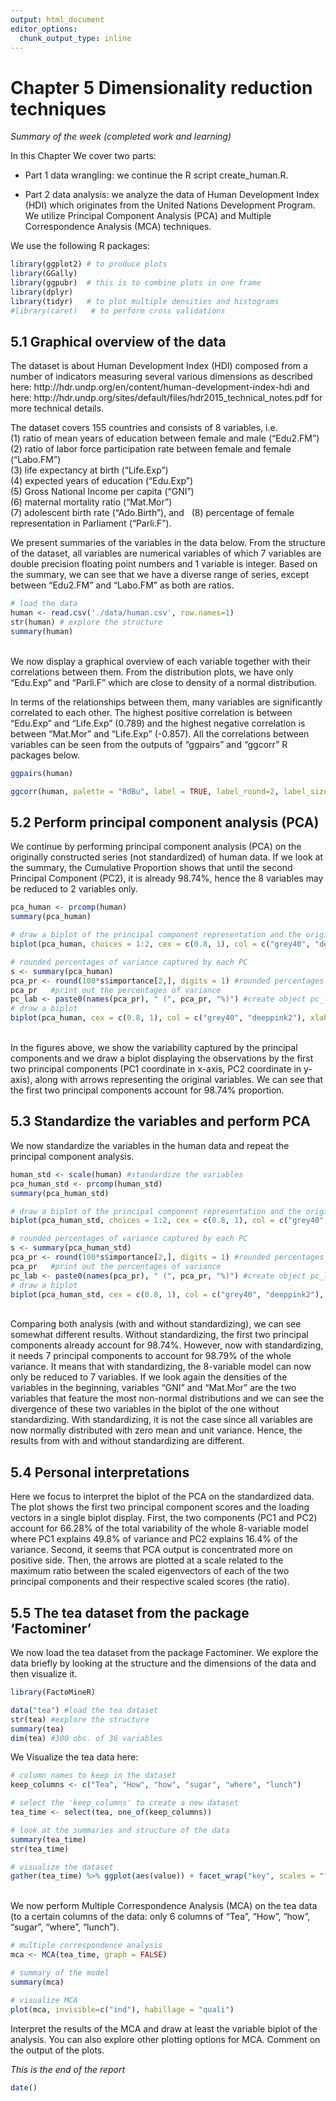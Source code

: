 ```yaml
---
output: html_document
editor_options: 
  chunk_output_type: inline
---
```

# Chapter 5 Dimensionality reduction techniques

*Summary of the week (completed work and learning)*

In this Chapter We cover two parts:\

* Part 1 data wrangling: we continue the R script create_human.R.\

* Part 2 data analysis: we analyze the data of Human Development Index (HDI) which originates from the United Nations Development Program. We utilize Principal Component Analysis (PCA) and Multiple Correspondence Analysis (MCA) techniques.\

We use the following R packages: 

```r
library(ggplot2) # to produce plots
library(GGally)
library(ggpubr)  # this is to combine plots in one frame
library(dplyr)
library(tidyr)   # to plot multiple densities and histograms
#library(caret)   # to perform cross validations
```

## 5.1 Graphical overview of the data

The dataset is about Human Development Index (HDI) composed from a number of indicators measuring several various dimensions as described here: http://hdr.undp.org/en/content/human-development-index-hdi and here: http://hdr.undp.org/sites/default/files/hdr2015_technical_notes.pdf for more technical details.

The dataset covers 155 countries and consists of 8 variables, i.e. \
(1) ratio of mean years of education between female and male ("Edu2.FM") \
(2) ratio of labor force participation rate between female and female ("Labo.FM") \
(3) life expectancy at birth ("Life.Exp") \
(4) expected years of education ("Edu.Exp") \
(5) Gross National Income per capita ("GNI") \
(6) maternal mortality ratio ("Mat.Mor") \
(7) adolescent birth rate ("Ado.Birth"), and \ 
(8) percentage of female representation in Parliament ("Parli.F").

We present summaries of the variables in the data below. From the structure of the dataset, all variables are numerical variables of which 7 variables are double precision floating point numbers and 1 variable is integer. Based on the summary, we can see that we have a diverse range of series, except between "Edu2.FM" and "Labo.FM" as both are ratios.

```r
# load the data
human <- read.csv('./data/human.csv', row.names=1)
str(human) # explore the structure
summary(human)
```
\
We now display a graphical overview of each variable together with their correlations between them. From the distribution plots, we have only "Edu.Exp" and "Parli.F" which are close to density of a normal distribution. 

In terms of the relationships between them, many variables are significantly correlated to each other. The highest positive correlation is between "Edu.Exp" and "Life.Exp" (0.789) and the highest negative correlation is between "Mat.Mor" and "Life.Exp" (-0.857). All the correlations between variables can be seen from the outputs of "ggpairs" and "ggcorr" R packages below.


```r
ggpairs(human)
```

```r
ggcorr(human, palette = "RdBu", label = TRUE, label_round=2, label_size = 3) 
```

## 5.2 Perform principal component analysis (PCA)

We continue by performing principal component analysis (PCA) on the originally constructed series (not standardized) of human data. If we look at the summary, the Cumulative Proportion shows that until the second Principal Component (PC2), it is already 98.74%, hence the 8 variables may be reduced to 2 variables only. 

```r
pca_human <- prcomp(human)
summary(pca_human)

# draw a biplot of the principal component representation and the original variables
biplot(pca_human, choices = 1:2, cex = c(0.8, 1), col = c("grey40", "deeppink2"))
```

```r
# rounded percentages of variance captured by each PC
s <- summary(pca_human)
pca_pr <- round(100*s$importance[2,], digits = 1) #rounded percentages of variance captured by each PC
pca_pr   #print out the percentages of variance
pc_lab <- paste0(names(pca_pr), " (", pca_pr, "%)") #create object pc_lab to be used as axis labels
# draw a biplot
biplot(pca_human, cex = c(0.8, 1), col = c("grey40", "deeppink2"), xlab = pc_lab[1], ylab = pc_lab[2])
```
\
In the figures above, we show the variability captured by the principal components and we draw a biplot displaying the observations by the first two principal components (PC1 coordinate in x-axis, PC2 coordinate in y-axis), along with arrows representing the original variables. We can see that the first two principal components account for 98.74% proportion. 

## 5.3 Standardize the variables and perform PCA

We now standardize the variables in the human data and repeat the principal component analysis. 

```r
human_std <- scale(human) #standardize the variables
pca_human_std <- prcomp(human_std)
summary(pca_human_std)

# draw a biplot of the principal component representation and the original variables
biplot(pca_human_std, choices = 1:2, cex = c(0.8, 1), col = c("grey40", "deeppink2"))
```

```r
# rounded percentages of variance captured by each PC
s <- summary(pca_human_std)
pca_pr <- round(100*s$importance[2,], digits = 1) #rounded percentages of variance captured by each PC
pca_pr   #print out the percentages of variance
pc_lab <- paste0(names(pca_pr), " (", pca_pr, "%)") #create object pc_lab to be used as axis labels
# draw a biplot
biplot(pca_human_std, cex = c(0.8, 1), col = c("grey40", "deeppink2"), xlab = pc_lab[1], ylab = pc_lab[2])
```
\
Comparing both analysis (with and without standardizing), we can see somewhat different results. Without standardizing, the first two principal components already account for 98.74%. However, now with standardizing, it needs 7 principal components to account for 98.79% of the whole variance. It means that with standardizing, the 8-variable model can now only be reduced to 7 variables. 
If we look again the densities of the variables in the beginning, variables "GNI" and "Mat.Mor" are the two variables that feature the most non-normal distributions and we can see the divergence of these two variables in the biplot of the one without standardizing. With standardizing, it is not the case since all variables are now normally distributed with zero mean and unit variance. Hence, the results from with and without standardizing are different.

## 5.4 Personal interpretations 

Here we focus to interpret the biplot of the PCA on the standardized data. The plot shows the first two principal component scores and the loading vectors in a single biplot display. First, the two components (PC1 and PC2) account for 66.28% of the total variability of the whole 8-variable model where PC1 explains 49.8% of variance and PC2 explains 16.4% of the variance. Second, it seems that PCA output is concentrated more on positive side. Then, the arrows are plotted at a scale related to the maximum ratio between the scaled eigenvectors of each of the two principal components and their respective scaled scores (the ratio).


## 5.5 The tea dataset from the package 'Factominer'

We now load the tea dataset from the package Factominer. We explore the data briefly by looking at the structure and the dimensions of the data and then visualize it. 

```r
library(FactoMineR)
```

```r
data("tea") #load the tea dataset
str(tea) #explore the structure
summary(tea)
dim(tea) #300 obs. of 36 variables
```

We Visualize the tea data here:

```r
# column names to keep in the dataset
keep_columns <- c("Tea", "How", "how", "sugar", "where", "lunch")

# select the 'keep_columns' to create a new dataset
tea_time <- select(tea, one_of(keep_columns))

# look at the summaries and structure of the data
summary(tea_time)
str(tea_time)

# visualize the dataset
gather(tea_time) %>% ggplot(aes(value)) + facet_wrap("key", scales = "free") + geom_bar() + theme(axis.text.x = element_text(angle = 45, hjust = 1, size = 8))

```
\
We now perform Multiple Correspondence Analysis (MCA) on the tea data (to a certain columns of the data: only 6 columns of "Tea", "How", "how", "sugar", "where", "lunch"). 

```r

# multiple correspondence analysis
mca <- MCA(tea_time, graph = FALSE)

# summary of the model
summary(mca)

# visualize MCA
plot(mca, invisible=c("ind"), habillage = "quali")

```
Interpret the results of the MCA and draw at least the variable biplot of the analysis. You can also explore other plotting options for MCA. Comment on the output of the plots.

_This is the end of the report_

```r
date()

```


